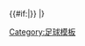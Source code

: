 <includeonly>{{#if:{{{1|}}}|{{Fb cl3 break|align=left|bc=#EEFFFF|{{{1|}}}}}}}
|}</includeonly><noinclude>
{{template doc}}
[[Category:足球模板]]
</noinclude>